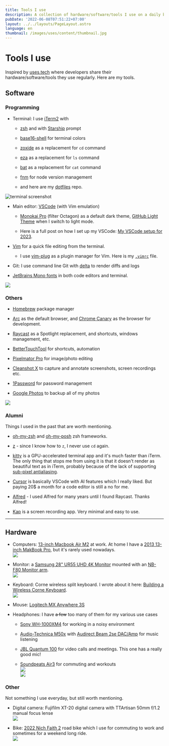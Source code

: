 ```yaml
---
title: Tools I use
description: A collection of hardware/software/tools I use on a daily basis.
pubDate: '2022-06-08T07:51:22+07:00'
layout: ../../layouts/PageLayout.astro
language: en
thumbnail: /images/uses/content/thumbnail.jpg
---
```

# Tools I use

Inspired by [uses.tech](https://uses.tech) where developers share their hardware/software/tools they use regularly. Here are my tools.

## Software

### Programming

* Terminal: I use [iTerm2](https://www.iterm2.com/version3.html) with

  * [zsh](https://www.zsh.org/) and with [Starship](https://starship.rs/) prompt

  * [base16-shell](https://github.com/chriskempson/base16-shell) for terminal colors

  * [zoxide](https://github.com/ajeetdsouza/zoxide) as a replacement for `cd` command

  * [eza](https://github.com/eza-community/eza) as a replacement for `ls` command

  * [bat](https://github.com/sharkdp/bat) as a replacement for `cat` command

  * [fnm](https://github.com/Schniz/fnm) for node version management

  * and here are my [dotfiles](https://github.com/armno/dotfiles) repo.

![terminal screenshot](../../pages/uses/content/terminal.jpg)

* Main editor: [VSCode](https://code.visualstudio.com/) (with Vim emulation)

  * [Monokai Pro](https://monokai.pro/) (filter Octagon) as a default dark theme, [GitHub Light Theme](https://github.com/yunlingz/vscode-theme-github-light) when I switch to light mode.

  * Here is a full post on how I set up my VSCode: [My VSCode setup for 2023](https://armno.in.th/blog/vscode-setup-2023/).

* [Vim](https://www.vim.org/) for a quick file editing from the terminal.&#x20;

  * I use [vim-plug](https://github.com/junegunn/vim-plug) as a plugin manager for Vim. Here is my [`.vimrc`](https://github.com/armno/dotfiles/blob/master/.vimrc) file.&#x20;

* Git: I use command line Git with [delta](https://github.com/dandavison/delta) to render diffs and logs

* [JetBrains Mono fonts](https://www.jetbrains.com/lp/mono/) in both code editors and terminal.

![](../../pages/uses/content/vscode.jpg)

### Others

* [Homebrew](https://brew.sh/) package manager

* [Arc](https://arc.net/) as the default browser, and [Chrome Canary](https://www.google.com/chrome/canary/) as the browser for development.

* [Raycast](https://www.raycast.com/) as a Spotlight replacement, and shortcuts, windows management, etc.&#x20;

* [BetterTouchTool](https://folivora.ai/) for shortcuts, automation

* [Pixelmator Pro](https://www.pixelmator.com/pro/) for image/photo editing

* [Cleanshot X](https://cleanshot.com/) to capture and annotate screenshots, screen recordings etc.

* [1Password](https://1password.com/) for password management

* [Google Photos](https://www.google.com/photos/about/) to backup all of my photos

![](../../pages/uses/content/dock.jpg)

### Alumni

Things I used in the past that are worth mentioning.

* [oh-my-zsh](https://ohmyz.sh/) and [oh-my-posh](https://ohmyposh.dev/) zsh frameworks.

* [z](https://github.com/rupa/z) - since I know how to `z`, I never use `cd` again.

* [kitty](https://sw.kovidgoyal.net/kitty/) is a GPU-accelerated terminal app and it's much faster than iTerm. The only thing that stops me from using it is that it doesn't render as beautiful text as in iTerm, probably because of the lack of supporting [sub-pixel antialiasing](https://github.com/kovidgoyal/kitty/issues/214).

* [Cursor](https://cursor.sh/) is basically VSCode with AI features which I really liked. But paying 20$ a month for a code editor is still a no for me.

* [Alfred](https://www.alfredapp.com/) - I used Alfred for many years until I found Raycast. Thanks Alfred!

* [Kap](https://getkap.co/) is a screen recording app. Very minimal and easy to use.

---

## Hardware

* Computers: [13-inch Macbook Air M2](https://support.apple.com/en-us/111867) at work. At home I have a [2013 13-inch MakBook Pro](https://support.apple.com/kb/sp691?locale=th_TH), but it's rarely used nowadays.\
  ![](../../pages/uses/content/macbook-air-m2.jpg)

* Monitor: a [Samsung 28" UR55 UHD 4K Monitor](https://www.samsung.com/th/business/monitors/ur55/lu28r550uqexxt/) mounted with an [NB-F80 Monitor arm](https://www.google.com/search?q=nb-f80+monitor+arm).\
  ![](../../pages/uses/content/monitor.jpg)

* Keyboard: Corne wireless split keyboard. I wrote about it here: [Building a Wireless Corne Keyboard](https://armno.in.th/blog/building-a-wireless-corne-keyboard/).\
  ![](../../pages/uses/content/corne-keyboard.jpg)

* Mouse: [Logitech MX Anywhere 3S](https://www.logitech.com/en-us/products/mice/mx-anywhere-3s.910-006926.html?sp=1\&searchclick=logi)

* Headphones: I have ~~a few~~ too many of them for my various use cases

  * [Sony WH-1000XM4](https://www.sony.co.th/en/electronics/headband-headphones/wh-1000xm4) for working in a noisy environment

  * [Audio-Technica M50x](https://armno.in.th/2015/08/04/audio-technica-ath-m50x/) with [Audirect Beam 2se DAC/Amp](https://www.google.com/search?q=Audirect+Beam+2se+DAC) for music listening

  * [JBL Quantum 100](https://th.jbl.com/gaming/QUANTUM100.html) for video calls and meetings. This one has a really good mic!

  * [Soundpeats Air3](https://us.soundpeats.com/products/air3) for commuting and workouts\
    ![](../../pages/uses/content/sony-xm4.jpg)\
    ![](../../pages/uses/content/headphones.jpg)

### Other

Not something I use everyday, but still worth mentioning.

* Digital camera: Fujifilm XT-20 digital camera with TTArtisan 50mm f/1.2 manual focus lense\
  ![](../../pages/uses/content/fuji.jpg)

* Bike: [2022 Nich Faith 2](https://www.nichcycling.com/pages/faith2) road bike which I use for commuting to work and sometimes for a weekend long ride.\
  ![](../../pages/uses/content/nich-f2.jpg)
